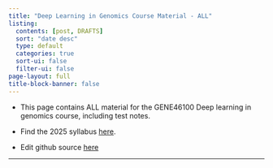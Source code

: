 ```yaml
---
title: "Deep Learning in Genomics Course Material - ALL"
listing:
  contents: [post, DRAFTS]
  sort: "date desc"
  type: default
  categories: true
  sort-ui: false
  filter-ui: false
page-layout: full
title-block-banner: false
---
```



- This page contains ALL material for the GENE46100 Deep learning in genomics course, including test notes.

- Find the 2025 syllabus [here](https://docs.google.com/document/d/17X3LEh_C-34JfXJcKJfFY8ew8MHBsxc_z0DPEuIlzwE/edit?usp=sharing).

- Edit github source [here](https://github.com/hakyimlab/web-GENE-46100)



---

